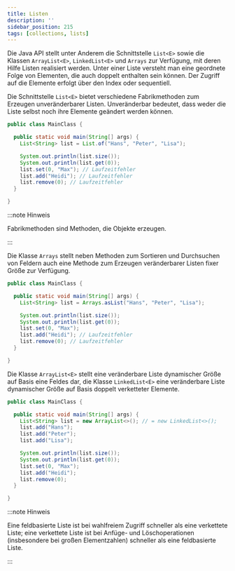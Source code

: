```yaml
---
title: Listen
description: ''
sidebar_position: 215
tags: [collections, lists]
---
```



Die Java API stellt unter Anderem die Schnittstelle `List<E>` sowie die Klassen
`ArrayList<E>`, `LinkedList<E>` und `Arrays` zur Verfügung, mit deren Hilfe
Listen realisiert werden. Unter einer Liste versteht man eine geordnete Folge
von Elementen, die auch doppelt enthalten sein können. Der Zugriff auf die
Elemente erfolgt über den Index oder sequentiell.

<Tabs>
  <TabItem value="list" label="Unveränderbare Listen" default>

Die Schnittstelle `List<E>` bietet verschiedene Fabrikmethoden zum Erzeugen
unveränderbarer Listen. Unveränderbar bedeutet, dass weder die Liste selbst noch
ihre Elemente geändert werden können.

```java title="MainClass.java" showLineNumbers
public class MainClass {

  public static void main(String[] args) {
    List<String> list = List.of("Hans", "Peter", "Lisa");

    System.out.println(list.size());
    System.out.println(list.get(0));
    list.set(0, "Max"); // Laufzeitfehler
    list.add("Heidi"); // Laufzeitfehler
    list.remove(0); // Laufzeitfehler
  }

}
```

:::note Hinweis

Fabrikmethoden sind Methoden, die Objekte erzeugen.

:::

  </TabItem>
  <TabItem value="arrays" label="Veränderbare Listen fixer Größe" default>

Die Klasse `Arrays` stellt neben Methoden zum Sortieren und Durchsuchen von
Feldern auch eine Methode zum Erzeugen veränderbarer Listen fixer Größe zur
Verfügung.

```java title="MainClass.java" showLineNumbers
public class MainClass {

  public static void main(String[] args) {
    List<String> list = Arrays.asList("Hans", "Peter", "Lisa");

    System.out.println(list.size());
    System.out.println(list.get(0));
    list.set(0, "Max");
    list.add("Heidi"); // Laufzeitfehler
    list.remove(0); // Laufzeitfehler
  }

}
```

  </TabItem>
  <TabItem value="arrayListAndLinkedList" label="Veränderbare Listen dynamischer Größe" default>

Die Klasse `ArrayList<E>` stellt eine veränderbare Liste dynamischer Größe auf
Basis eine Feldes dar, die Klasse `LinkedList<E>` eine veränderbare Liste
dynamischer Größe auf Basis doppelt verketteter Elemente.

```java title="MainClass.java" showLineNumbers
public class MainClass {

  public static void main(String[] args) {
    List<String> list = new ArrayList<>(); // = new LinkedList<>();
    list.add("Hans");
    list.add("Peter");
    list.add("Lisa");

    System.out.println(list.size());
    System.out.println(list.get(0));
    list.set(0, "Max");
    list.add("Heidi");
    list.remove(0);
  }

}
```

:::note Hinweis

Eine feldbasierte Liste ist bei wahlfreiem Zugriff schneller als eine verkettete
Liste; eine verkettete Liste ist bei Anfüge- und Löschoperationen (insbesondere
bei großen Elementzahlen) schneller als eine feldbasierte Liste.

:::

  </TabItem>
</Tabs>
